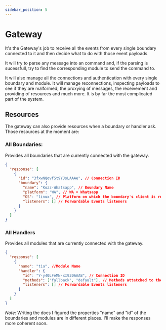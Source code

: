 ```yaml
---
sidebar_position: 5
---
```


# Gateway

It's the Gateway's job to receive all the events from every single boundary connected to it and then decide what to do with those event payloads.

It will try to parse any message into an command and, if the parsing is sucessfull, try to find the corresponding module to send the command to.

It will also manage all the connections and authentication with every single boundary and module. It will manage reconnections, inspecting payloads to see if they are malformed, the proxying of messages, the receivement and providing of resources and much more. It is by far the most complicated part of the system.

## Resources

The gateway can also provide resources when a boundary or handler ask. Those resources at the moment are:

### All Boundaries:

Provides all boundaries that are currently connected with the gateway.

```json
{
  "response": [
    {
      "id": "3fxwNQovfSt9YJsLAAAe", // Connection ID
      "boundary": {
        "name": "Kozz-Whatsapp", // Boundary Name
        "platform": "WA", // WA = Whatsapp
        "OS": "linux", // Platform on which the boundary's client is running
        "listeners": [] // Forwardable Events listeners
      }
    }
  ]
}
```

### All Handlers

Provides all modules that are currently connected with the gateway.

```json
{
  "response": [
    {
      "name": "tia", //Module Name
      "handler": {
        "id": "Y-y40LFeMN-xI920AAAB", // Connection ID
        "methods": ["fallback", "default"], // Methods attatched to the module
        "listeners": [] // Forwardable Events listeners
      }
    }
  ]
}
```

_Note:_ Writing the docs I figured the properties "name" and "id" of the boundaries and modules are in different places. I'll make the responses more coherent soon.
